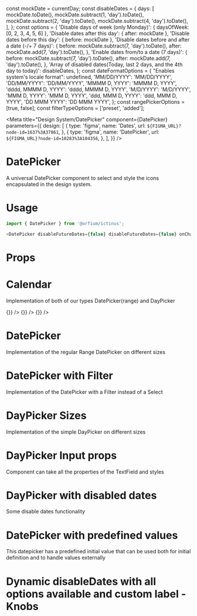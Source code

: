 const mockDate = currentDay;
const disableDates = {
  days: [
    mockDate.toDate(),
    mockDate.subtract(1, 'day').toDate(),
    mockDate.subtract(2, 'day').toDate(),
    mockDate.subtract(4, 'day').toDate(),
  ],
};
const options = {
  'Disable days of week (only Monday)': { daysOfWeek: [0, 2, 3, 4, 5, 6] },
  'Disable dates after this day': { after: mockDate },
  'Disable dates before this day': { before: mockDate },
  'Disable dates before and after a date (-/+ 7 days)': {
    before: mockDate.subtract(7, 'day').toDate(),
    after: mockDate.add(7, 'day').toDate(),
  },
  'Enable dates from/to a date (7 days)': {
    before: mockDate.subtract(7, 'day').toDate(),
    after: mockDate.add(7, 'day').toDate(),
  },
  'Array of disabled dates(Today, last 2 days, and the 4th day to today)': disableDates,
};
const dateFormatOptions = {
  "Enables system's locale format": undefined,
  'MM/DD/YYYY': 'MM/DD/YYYY',
  'DD/MM/YYYY': 'DD/MM/YYYY',
  'MMMM D, YYYY': 'MMMM D, YYYY',
  'dddd, MMMM D, YYYY': 'dddd, MMMM D, YYYY',
  'M/D/YYYY': 'M/D/YYYY',
  'MMM D, YYYY': 'MMM D, YYYY',
  'ddd, MMM D, YYYY': 'ddd, MMM D, YYYY',
  'DD MMM YYYY': 'DD MMM YYYY',
};
const rangePickerOptions = [true, false];
const filterTypeOptions = ['preset', 'added'];

<Meta
  title="Design System/DatePicker"
  component={DatePicker}
  parameters={{
    design: [
      {
        type: 'figma',
        name: 'Dates',
        url: `${FIGMA_URL}?node-id=1637%3A37861`,
      },
      {
        type: 'figma',
        name: 'DatePicker',
        url: `${FIGMA_URL}?node-id=10283%3A104356`,
      },
    ],
  }}
/>

# DatePicker

A universal DatePicker component to select and style the icons encapsulated in the design system.

# Usage

```js
import { DatePicker } from '@orfium/ictinus';

<DatePicker disableFutureDates={false} disableFutureDates={false} onChange={console.log} />;
```

# Props

<Props of={DatePicker} />

# Calendar

Implementation of both of our types DatePicker(range) and DayPicker

<Preview>
  <Story name="Calendar" parameters={{ decorators: [withKnobs] }}>
    <Stack vertical>
      <div style={{ backgroundColor: 'white' }}>
        <OverlayComponent
          isRangePicker
          extraOptions={extraOptions}
          selectedDays={{
            from: mockDate.add(1, 'day'),
            to: mockDate.add(44, 'day'),
          }}
          onDaySelect={() => {}}
        />
        <OverlayComponent
          isRangePicker
          selectedDays={{
            from: mockDate.add(1, 'day'),
            to: mockDate.add(44, 'day'),
          }}
          onDaySelect={() => {}}
        />
        <OverlayComponent
          selectedDays={{
            from: mockDate.add(1, 'day'),
            to: mockDate.add(1, 'day'),
          }}
          onDaySelect={() => {}}
        />
      </div>
    </Stack>
  </Story>
</Preview>

# DatePicker

Implementation of the regular Range DatePicker on different sizes

<Preview>
  <Story name="DatePicker Range" parameters={{ decorators: [withKnobs] }}>
    <Stack vertical>
      <DatePicker
        inputProps={{ size: 'md', styleType: 'outlined' }}
        isRangePicker
        isClearable={true}
        isDefaultNow={false}
        disableDates={select('disableDates', options, options[0])}
        dateFormatOverride={select('dateFormat', dateFormatOptions, dateFormatOptions[1])}
      />
      <DatePicker
        inputProps={{ size: 'sm', styleType: 'outlined' }}
        isRangePicker
        value={{
          from: mockDate.add(1, 'day'),
          to: mockDate.add(1, 'day'),
        }}
        disableDates={select('disableDates', options, options[0])}
        dateFormatOverride={select('dateFormat', dateFormatOptions, dateFormatOptions[1])}
      />
    </Stack>
  </Story>
</Preview>

# DatePicker with Filter

Implementation of the DatePicker with a Filter instead of a Select

<Preview>
  <Story name="DatePicker with Filter" parameters={{ decorators: [withKnobs] }}>
    <Stack vertical>
      <DatePicker
        inputProps={{ size: 'md', styleType: 'outlined' }}
        isRangePicker={select('isRangePicker', rangePickerOptions, rangePickerOptions[0])}
        filterConfig={{ filterType: select('filterType', filterTypeOptions, filterTypeOptions[0]) }}
        isDefaultNow={false}
      />
      <DatePicker
        value={{ from: currentDay.toDate(), to: currentDay.toDate() }}
        inputProps={{ size: 'sm', styleType: 'outlined' }}
        isRangePicker={select('isRangePicker', rangePickerOptions, rangePickerOptions[0])}
        filterConfig={{ filterType: select('filterType', filterTypeOptions, filterTypeOptions[0]) }}
      />
    </Stack>
  </Story>
</Preview>

# DayPicker Sizes

Implementation of the simple DayPicker on different sizes

<Preview>
  <Story name="DayPicker Sizes" parameters={{ decorators: [withKnobs] }}>
    <Stack>
      <DatePicker
        inputProps={{ size: 'md', styleType: 'outlined' }}
        isDefaultNow={false}
        disableDates={select('disableDates', options, options[0])}
      />
      <DatePicker
        value={{ from: currentDay.toDate(), to: currentDay.toDate() }}
        inputProps={{ size: 'sm', styleType: 'outlined' }}
        disableDates={select('disableDates', options, options[0])}
      />
    </Stack>
  </Story>
</Preview>

# DayPicker Input props

Component can take all the properties of the TextField and styles

<Preview>
  <Story name="DayPicker Input props" parameters={{ decorators: [withKnobs] }}>
    <Stack>
      <Stack>
        <DatePicker
          value={{ from: currentDay.toDate(), to: currentDay.toDate() }}
          disableDates={select('disableDates', options, options[0])}
        />
        <DatePicker
          value={{ from: currentDay.toDate(), to: currentDay.toDate() }}
          inputProps={{ styleType: 'outlined' }}
          disableDates={select('disableDates', options, options[0])}
        />
        <DatePicker
          value={{ from: currentDay.toDate(), to: currentDay.toDate() }}
          inputProps={{ styleType: 'elevated' }}
          disableDates={select('disableDates', options, options[0])}
        />
      </Stack>
      <Stack>
        <DatePicker
          value={{ from: currentDay.toDate(), to: currentDay.toDate() }}
          inputProps={{ hintMsg: 'Wrong Date', status: 'error' }}
          disableDates={select('disableDates', options, options[0])}
        />
        <DatePicker
          value={{ from: currentDay.toDate(), to: currentDay.toDate() }}
          inputProps={{ hintMsg: 'Dates are important', status: 'hint' }}
          disableDates={select('disableDates', options, options[0])}
        />
      </Stack>
    </Stack>
  </Story>
</Preview>

# DayPicker with disabled dates

Some disable dates functionality

<Preview>
  <Story name="DayPicker with disabled dates">
    <Stack>
      <DatePicker
        value={{ from: currentDay.toDate(), to: currentDay.toDate() }}
        disableDates={disableDates}
      />
    </Stack>
  </Story>
</Preview>

# DatePicker with predefined values

This datepicker has a predefined initial value that can be used both for initial definition and to handle values externally

<Preview>
  <Story name="DayPicker with predefined values">
    <DatePicker
      isRangePicker
      value={{
        to: mockDate.add(11, 'day').toDate(),
        from: mockDate.add(1, 'day').toDate(),
      }}
      disableDates={{ daysOfWeek: [1, 2, 3, 4, 5, 6] }}
    />
  </Story>
</Preview>

# Dynamic disableDates with all options available and custom label - Knobs

<Preview>
  <Story
    name="Dynamic disableDates with all options available - Knobs"
    parameters={{ decorators: [withKnobs] }}
  >
    <DatePicker
      value={{ from: currentDay.toDate(), to: currentDay.toDate() }}
      disableDates={select('disableDates', options, options[0])}
      inputLabel={text('inputLabel', 'Custom Date')}
      isRangePicker={boolean('isRangePicker', false)}
    />
  </Story>
</Preview>
